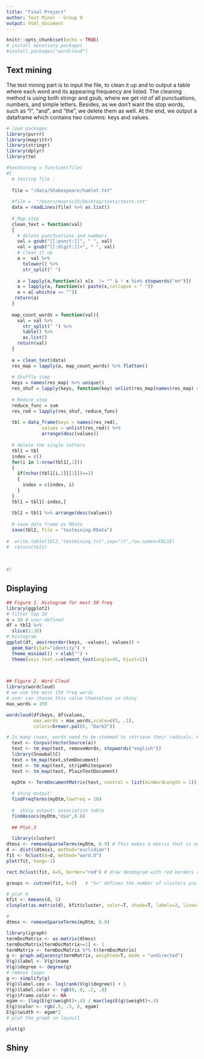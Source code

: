 ```yaml
---
title: "Final Project"
author: Text Miner - Group 9
output: html_document
---
```


```r
knitr::opts_chunk$set(echo = TRUE)
# install necessary packages
#install.packages("wordcloud")

```

## Text mining

The text mining part is to input the file, to clean it up and to output a table where each word and its appearing frequency are listed. The cleaning method is using both stringr and gsub, where we get rid of all punctuations, numbers, and simple letters. Besides, as we don't want the stop words, such as "I", "and", and "the", we delete them as well. At the end, we output a dataframe which contains two columns: keys and values.

```r
# load packages
library(purrr)
library(magrittr)
library(stringr)
library(dplyr)
library(tm)

#textmining = function(file)
#{
  # testing file : 
  
  file = "/data/Shakespeare/hamlet.txt"
  
  #file =  "/Users/mueric35/Desktop/texts/texts.txt"
  data = readLines(file) %>% as.list()
  
  # Map step
  clean_text = function(val)
  {
    # delete punctuations and numbers
    val = gsub("[[:punct:]]", " ", val)
    val = gsub("[[:digit:]]+", " ", val)
    # clean it up
    a =  val %>%
      tolower() %>%
      str_split(" ") 
    
    a = lapply(a,function(x) x[x  != "" & ! x %in% stopwords("en")])
    a = lapply(a, function(x) paste(x,collapse = " "))
    a = a[-which(a == "")]
   return(a)
  }
  
  map_count_words = function(val){
    val = val %>%
      str_split(" ") %>%
      table() %>% 
      as.list()
    return(val)
  }
  
  a = clean_text(data)
  res_map = lapply(a, map_count_words) %>% flatten()
  
  # Shuffle step
  keys = names(res_map) %>% unique()
  res_shuf = lapply(keys, function(key) unlist(res_map[names(res_map) == key]) %>% setNames(NULL)) %>% setNames(keys)
  
  # Reduce step
  reduce_func = sum
  res_red = lapply(res_shuf, reduce_func)
  
  tbl = data_frame(keys = names(res_red), 
             values = unlist(res_red)) %>% 
             arrange(desc(values))
  
  # delete the single letters
  tbl1 = tbl
  index = c()
  for(i in 1:nrow(tbl1[,1]))
  {
    if(nchar(tbl1[i,1][[1]])==1)
    {
      index = c(index, i)
    }
  }
  tbl1 = tbl1[-index,]
  
  tbl2 = tbl1 %>% arrange(desc(values))
  
  # save data frame as RData 
  save(tbl2, file = "textmining.RData")
  
#  write.table(tbl2,"textmining.txt",sep="\t",row.names=FALSE)
#  return(tbl2)
  
  
  
#}
```


## Displaying

```r
## Figure 1. Histogram for most 30 freq
library(ggplot2)
# filter top 30 
n = 30 # user-defined 
df = tbl2 %>%
  slice(1:30)
# histogram
ggplot(df, aes(reorder(keys, -values), values)) + 
  geom_bar(stat="identity") + 
  theme_minimal() + xlab("") +
  theme(axis.text.x=element_text(angle=45, hjust=1)) 
 


## Figure 2. Word Cloud
library(wordcloud)
# we use the most 150 freq words
# user can choose this value themselves in shiny
max_words = 150  

wordcloud(df$keys, df$values, 
          max.words = max_words,scale=c(5, .1), 
          colors=brewer.pal(6, "Dark2"))

# In many cases, words need to be stemmed to retrieve their radicals. For instance, "example" and "examples" are both stemmed to "exampl". However, after that, one may want to complete the stems to their original forms, so that the words would look "normal".
  text <- Corpus(VectorSource(a))
  text <- tm_map(text, removeWords, stopwords("english"))
  library(SnowballC)   
  text = tm_map(text,stemDocument)  
  text <- tm_map(text, stripWhitespace) 
  text <- tm_map(text, PlainTextDocument) 

  myDtm <- TermDocumentMatrix(text, control = list(minWordLength = 1))
  
  # shiny output: 
  findFreqTerms(myDtm,lowfreq = 10)
  
  #  shiny output: association table
  findAssocs(myDtm,"die",0.8)
  
  ## Plot.3 

  library(cluster)   
dtmss <- removeSparseTerms(myDtm, 0.9) # This makes a matrix that is only 15% empty space, maximum.   
d <- dist((dtmss), method="euclidian")
fit <- hclust(d=d, method="ward.D")   
plot(fit, hang=-1)   

rect.hclust(fit, k=5, border="red") # draw dendogram with red borders around the 5 clusters   

groups <- cutree(fit, k=5)   # "k=" defines the number of clusters you are using   

# plot 4
kfit <- kmeans(d, 5)   
clusplot(as.matrix(d), kfit$cluster, color=T, shade=T, labels=2, lines=0)

# 
dtmss <- removeSparseTerms(myDtm, 0.9)   

library(igraph)
termDocMatrix <- as.matrix(dtmss)
termDocMatrix[termDocMatrix>=1] <- 1
termMatrix <- termDocMatrix %*% t(termDocMatrix)
g <- graph.adjacency(termMatrix, weighted=T, mode = "undirected")
V(g)$label <- V(g)$name
V(g)$degree <- degree(g)
# remove loops
g <- simplify(g)
V(g)$label.cex <- log(rank(V(g)$degree)) + 1
V(g)$label.color <- rgb(0, 0, .2, .8)
V(g)$frame.color <- NA
egam <- (log(E(g)$weight)+.4) / max(log(E(g)$weight)+.4)
E(g)$color <- rgb(.5, .5, 0, egam)
E(g)$width <- egam*2
# plot the graph in layout1

plot(g)

```


## Shiny

```r


```